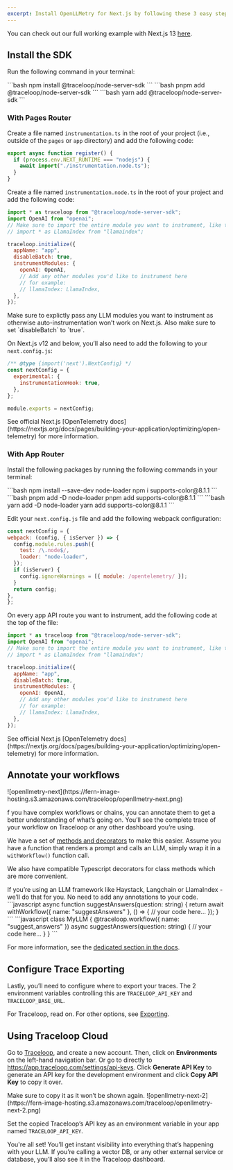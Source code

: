 ```yaml
---
excerpt: Install OpenLLMetry for Next.js by following these 3 easy steps and get instant monitoring.
---
```


You can check out our full working example with Next.js 13 [here](https://github.com/traceloop/openllmetry-nextjs-demo).

## Install the SDK

Run the following command in your terminal:

<CodeBlocks>
    <CodeBlock title="npm">
    ```bash
    npm install @traceloop/node-server-sdk
    ```
    </CodeBlock>
    <CodeBlock title="pnpm">
    ```bash
    pnpm add @traceloop/node-server-sdk
    ```
    </CodeBlock>
    <CodeBlock title="yarn">
    ```bash
    yarn add @traceloop/node-server-sdk
    ```
    </CodeBlock>
</CodeBlocks>


### With Pages Router
  Create a file named `instrumentation.ts` in the root of your project (i.e., outside of the `pages` or `app` directory) and add the following code:

  ```javascript
  export async function register() {
    if (process.env.NEXT_RUNTIME === "nodejs") {
      await import("./instrumentation.node.ts");
    }
  }
  ```

  Create a file named `instrumentation.node.ts` in the root of your project and add the following code:

  ```javascript
  import * as traceloop from "@traceloop/node-server-sdk";
  import OpenAI from "openai";
  // Make sure to import the entire module you want to instrument, like this:
  // import * as LlamaIndex from "llamaindex";

  traceloop.initialize({
    appName: "app",
    disableBatch: true,
    instrumentModules: {
      openAI: OpenAI,
      // Add any other modules you'd like to instrument here
      // for example:
      // llamaIndex: LlamaIndex,
    },
  });
  ```

  <Callout intent="warning">
  Make sure to explictly pass any LLM modules you want to instrument as otherwise auto-instrumentation won’t work on Next.js. Also make sure to set `disableBatch` to `true`.
  </Callout>

  On Next.js v12 and below, you’ll also need to add the following to your `next.config.js`:

  ```javascript
  /** @type {import('next').NextConfig} */
  const nextConfig = {
    experimental: {
      instrumentationHook: true,
    },
  };

  module.exports = nextConfig;
  ```

  <Callout intent="tip">
  See official Next.js [OpenTelemetry docs](https://nextjs.org/docs/pages/building-your-application/optimizing/open-telemetry) for more information.
  </Callout>

### With App Router

Install the following packages by running the following commands in your terminal:

<CodeBlocks>
    <CodeBlock title="npm">
    ```bash
    npm install --save-dev node-loader
    npm i supports-color@8.1.1
    ```
    </CodeBlock>
    <CodeBlock title="pnpm">
    ```bash
    pnpm add -D node-loader
    pnpm add supports-color@8.1.1
    ```
    </CodeBlock>
    <CodeBlock title="yarn">
    ```bash
    yarn add -D node-loader
    yarn add supports-color@8.1.1
    ```
    </CodeBlock>
</CodeBlocks>

Edit your `next.config.js` file and add the following webpack configuration:

```javascript
const nextConfig = {
webpack: (config, { isServer }) => {
  config.module.rules.push({
    test: /\.node$/,
    loader: "node-loader",
  });
  if (isServer) {
    config.ignoreWarnings = [{ module: /opentelemetry/ }];
  }
  return config;
},
};
```

On every app API route you want to instrument, add the following code at the top of the file:

```javascript
import * as traceloop from "@traceloop/node-server-sdk";
import OpenAI from "openai";
// Make sure to import the entire module you want to instrument, like this:
// import * as LlamaIndex from "llamaindex";

traceloop.initialize({
  appName: "app",
  disableBatch: true,
  instrumentModules: {
    openAI: OpenAI,
    // Add any other modules you'd like to instrument here
    // for example:
    // llamaIndex: LlamaIndex,
  },
});
```

<Callout intent="tip">
See official Next.js [OpenTelemetry docs](https://nextjs.org/docs/pages/building-your-application/optimizing/open-telemetry) for more information.
</Callout>

## Annotate your workflows

<Frame>
![openllmetry-next](https://fern-image-hosting.s3.amazonaws.com/traceloop/openllmetry-next.png)
</Frame>

f you have complex workflows or chains, you can annotate them to get a better understanding of what’s going on. You’ll see the complete trace of your workflow on Traceloop or any other dashboard you’re using.

We have a set of [methods and decorators](/docs/openllmetry/tracing/workflows-tasks-agents-and-tools) to make this easier. Assume you have a function that renders a prompt and calls an LLM, simply wrap it in a `withWorkflow()` function call.

We also have compatible Typescript decorators for class methods which are more convenient.

<Callout intent="note">
If you’re using an LLM framework like Haystack, Langchain or LlamaIndex - we’ll do that for you. No need to add any annotations to your code.
</Callout>

<CodeBlocks>
    <CodeBlock title="Functions (async / sync)">
    ```javascript
    async function suggestAnswers(question: string) {
        return await withWorkflow({ name: "suggestAnswers" }, () => {
            // your code here...
        });
    }
    ```
    </CodeBlock>
    <CodeBlock title="Class Methods">
    ```javascript
    class MyLLM {
        @traceloop.workflow({ name: "suggest_answers" })
            async suggestAnswers(question: string) {
                // your code here...
        }
    }
    ```
    </CodeBlock>
</CodeBlocks>

For more information, see the [dedicated section in the docs](/docs/openllmetry/tracing/workflows-tasks-agents-and-tools).

## Configure Trace Exporting

Lastly, you’ll need to configure where to export your traces. The 2 environment variables controlling this are `TRACELOOP_API_KEY` and `TRACELOOP_BASE_URL`.

For Traceloop, read on. For other options, see [Exporting](/docs/openllmetry/integrations/overview).

## Using Traceloop Cloud

Go to [Traceloop](https://app.traceloop.com/), and create a new account. Then, click on **Environments** on the left-hand navigation bar. Or go to directly to https://app.traceloop.com/settings/api-keys. Click **Generate API Key** to generate an API key for the development environment and click **Copy API Key** to copy it over.

<Callout intent="warning">
Make sure to copy it as it won’t be shown again.
</Callout>

<Frame>
![openllmetry-next-2](https://fern-image-hosting.s3.amazonaws.com/traceloop/openllmetry-next-2.png)
</Frame>

Set the copied Traceloop’s API key as an environment variable in your app named `TRACELOOP_API_KEY`.

You're all set! You’ll get instant visibility into everything that’s happening with your LLM. If you’re calling a vector DB, or any other external service or database, you’ll also see it in the Traceloop dashboard.

